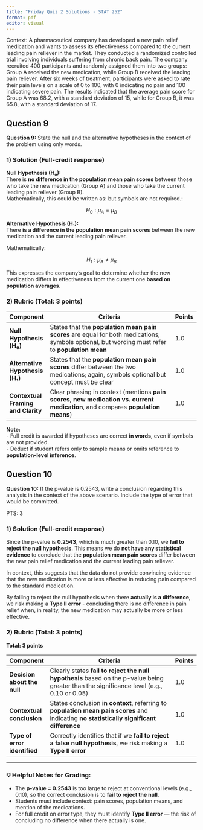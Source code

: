 ---
title: "Friday Quiz 2 Solutions - STAT 252"
format: pdf
editor: visual
---

Context: A pharmaceutical company has developed a new pain relief medication and wants to assess its effectiveness compared to the current leading pain reliever in the market. They conducted a randomized controlled trial involving individuals suffering from chronic back pain. The company recruited 400 participants and randomly assigned them into two groups: Group A received the new medication, while Group B received the leading pain reliever. After six weeks of treatment, participants were asked to rate their pain levels on a scale of 0 to 100, with 0 indicating no pain and 100 indicating severe pain. The results indicated that the average pain score for Group A was 68.2, with a standard deviation of 15, while for Group B, it was 65.8, with a standard deviation of 17.

\newpage

## Question 9

**Question 9:** State the null and the alternative hypotheses in the context of the problem using only words.

### **1) Solution (Full-credit response)**

**Null Hypothesis (H₀):**\
There is **no difference in the population mean pain scores** between those who take the new medication (Group A) and those who take the current leading pain reliever (Group B).\
Mathematically, this could be written as: but symbols are not required.:

$$H_0: \mu_A = \mu_B$$

**Alternative Hypothesis (H₁):**\
There **is a difference in the population mean pain scores** between the new medication and the current leading pain reliever.

Mathematically:

$$H_1: \mu_A \ne \mu_B$$

This expresses the company’s goal to determine whether the new medication differs in effectiveness from the current one **based on population averages**.

### **2) Rubric (Total: 3 points)**

| **Component**                      | **Criteria**                                                                                                                                    | **Points** |
|------------------------------------|-------------------------------------------------------------------------------------------------------------------------------------------------|------------|
| **Null Hypothesis (H₀)**           | States that the **population mean pain scores** are equal for both medications; symbols optional, but wording must refer to **population mean** | 1.0        |
| **Alternative Hypothesis (H₁)**    | States that the **population mean pain scores** differ between the two medications; again, symbols optional but concept must be clear           | 1.0        |
| **Contextual Framing and Clarity** | Clear phrasing in context (mentions **pain scores**, **new medication vs. current medication**, and compares **population means**)              | 1.0        |

**Note:**\
- Full credit is awarded if hypotheses are correct **in words**, even if symbols are not provided.\
- Deduct if student refers only to sample means or omits reference to **population-level inference**.

\newpage

## Question 10

**Question 10:** If the p-value is 0.2543, write a conclusion regarding this analysis in the context of the above scenario. Include the type of error that would be committed.

PTS: 3

### **1) Solution (Full-credit response)**

Since the p-value is **0.2543**, which is much greater than 0.10, we **fail to reject the null hypothesis**. This means we do **not have any statistical evidence** to conclude that the **population mean pain scores** differ between the new pain relief medication and the current leading pain reliever.

In context, this suggests that the data do not provide convincing evidence that the new medication is more or less effective in reducing pain compared to the standard medication.

By failing to reject the null hypothesis when there **actually is a difference**, we risk making a **Type II error** - concluding there is no difference in pain relief when, in reality, the new medication may actually be more or less effective.

### **2) Rubric (Total: 3 points)**

**Total: 3 points**

| **Component**                | **Criteria**                                                                                                                              | **Points** |
|------------------------------|-------------------------------------------------------------------------------------------------------------------------------------------|------------|
| **Decision about the null**  | Clearly states **fail to reject the null hypothesis** based on the p-value being greater than the significance level (e.g., 0.10 or 0.05) | 1.0        |
| **Contextual conclusion**    | States conclusion **in context**, referring to **population mean pain scores** and indicating **no statistically significant difference** | 1.0        |
| **Type of error identified** | Correctly identifies that if we **fail to reject a false null hypothesis**, we risk making a **Type II error**                            | 1.0        |

------------------------------------------------------------------------

### 💡 **Helpful Notes for Grading:**

-   The **p-value = 0.2543** is too large to reject at conventional levels (e.g., 0.10), so the correct conclusion is to **fail to reject the null**.
-   Students must include context: pain scores, population means, and mention of the medications.
-   For full credit on error type, they must identify **Type II error** — the risk of concluding no difference when there actually is one.
